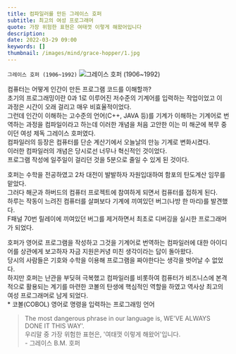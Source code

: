 ```yaml
---
title: 컴파일러를 만든 그레이스 호퍼
subtitle: 최고의 여성 프로그래머
quote: 가장 위험한 표현은 여태껏 이렇게 해왔어입니다
description: 
date: 2022-03-29 09:00
keywords: []
thumbnail: /images/mind/grace-hopper/1.jpg
---
```


`그레이스 호퍼 (1906~1992)`
![그레이스 호퍼 (1906~1992)](/images/mind/grace-hopper/1.jpg)

컴퓨터는 어떻게 인간이 만든 프로그램 코드를 이해할까?  
초기의 프로그래밍이란 0과 1로 이루어진 저수준의 기계어를 입력하는 작업이었고 이 과정은 시간이 오래 걸리고 매우 비효율적이었다.  
그런데 인간이 이해하는 고수준의 언어(C++, JAVA 등)를 기계가 이해하는 기계어로 번역하는 과정을 컴파일이라고 하는데 이러한 개념을 처음 고안한 이는 미 해군에 복무 중이던 여성 제독 그레이스 호퍼였다.  
컴파일러의 등장은 컴퓨터를 단순 계산기에서 오늘날의 만능 기계로 변화시켰다.  
이러한 컴파일러의 개념은 당시로선 너무나 혁신적인 것이었다.  
프로그램 작성에 일주일이 걸리던 것을 5분으로 줄일 수 있게 된 것이다.

호퍼는 수학을 전공하였고 2차 대전이 발발하자 자원입대하여 함포의 탄도계산 임무를 맡았다.  
그러다 해군과 하버드의 컴퓨터 프로젝트에 참여하게 되면서 컴퓨터를 접하게 된다.  
하루는 작동이 느려진 컴퓨터를 살펴보다 기계에 끼여있던 버그(나방 한 마리)를 발견했다.  
F패널 70번 릴레이에 끼여있던 버그를 제거하면서 최초로 디버깅을 실시한 프로그래머가 되었다.

호퍼가 영어로 프로그램을 작성하고 그것을 기계어로 번역하는 컴파일러에 대한 아이디어를 상관에게 보고하자 자금 지원은커녕 미친 생각이라는 답이 돌아왔다.  
당시의 사람들은 기호와 수학을 이용해 프로그램을 짜야한다는 생각을 벗어날 수 없었다.  
하지만 호퍼는 난관을 부딪혀 극복했고 컴파일러를 비롯하여 컴퓨터가 비즈니스에 본격적으로 활용되는 계기를 마련한 코볼의 탄생에 핵심적인 역할을 하였고 역사상 최고의 여성 프로그래머로 남게 되었다.  
\* 코볼(COBOL) 영어로 명령을 입력하는 프로그래밍 언어

> The most dangerous phrase in our language is, WE'VE ALWAYS DONE IT THIS WAY'.  
> 우리말 중 가장 위험한 표현은, '여태껏 이렇게 해왔어'입니다.  
> \- 그레이스 B.M. 호퍼